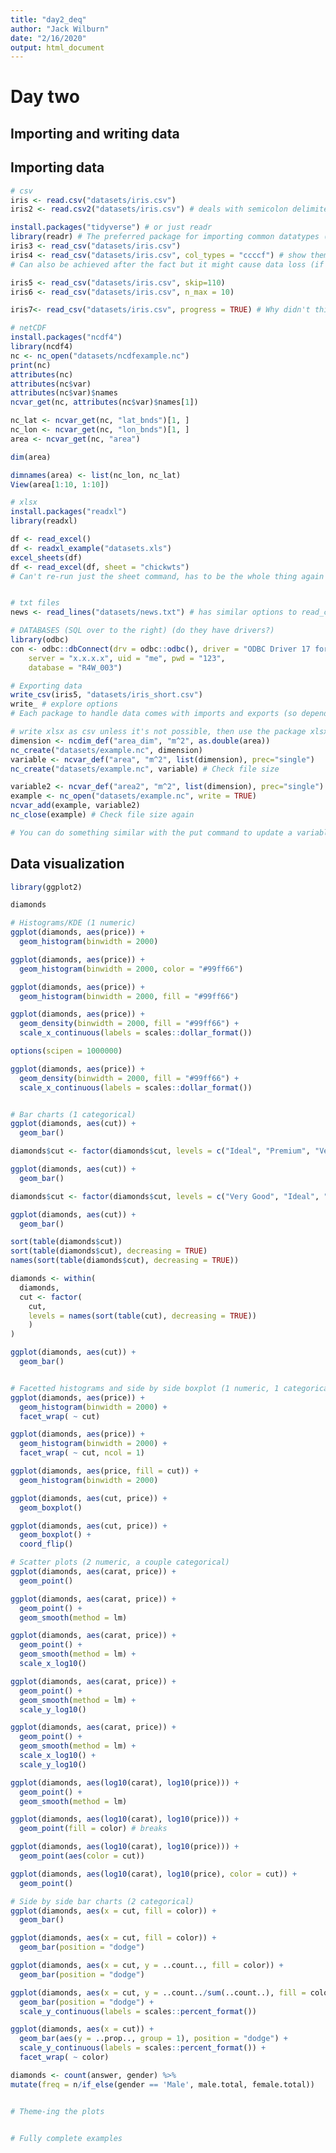 ```yaml
---
title: "day2_deq"
author: "Jack Wilburn"
date: "2/16/2020"
output: html_document
---
```


# Day two

## Importing and writing data

## Importing data

``` r
# csv
iris <- read.csv("datasets/iris.csv")
iris2 <- read.csv2("datasets/iris.csv") # deals with semicolon delimiters

install.packages("tidyverse") # or just readr
library(readr) # The preferred package for importing common datatypes (csv, text, log, table, RDS, etc.)
iris3 <- read_csv("datasets/iris.csv")
iris4 <- read_csv("datasets/iris.csv", col_types = "ccccf") # show them and ask them what this means, gentle push to help files
# Can also be achieved after the fact but it might cause data loss (if it assumes a logical and it's character for example)

iris5 <- read_csv("datasets/iris.csv", skip=110)
iris6 <- read_csv("datasets/iris.csv", n_max = 10)

iris7<- read_csv("datasets/iris.csv", progress = TRUE) # Why didn't this work? Have them read the documentation

# netCDF
install.packages("ncdf4")
library(ncdf4)
nc <- nc_open("datasets/ncdfexample.nc")
print(nc)
attributes(nc)
attributes(nc$var)
attributes(nc$var)$names
ncvar_get(nc, attributes(nc$var)$names[1])

nc_lat <- ncvar_get(nc, "lat_bnds")[1, ]
nc_lon <- ncvar_get(nc, "lon_bnds")[1, ]
area <- ncvar_get(nc, "area")

dim(area)

dimnames(area) <- list(nc_lon, nc_lat)
View(area[1:10, 1:10])

# xlsx
install.packages("readxl")
library(readxl)

df <- read_excel()
df <- readxl_example("datasets.xls")
excel_sheets(df)
df <- read_excel(df, sheet = "chickwts")
# Can't re-run just the sheet command, has to be the whole thing again 


# txt files
news <- read_lines("datasets/news.txt") # has similar options to read_csv since it's pretty much doing the same thing

# DATABASES (SQL over to the right) (do they have drivers?)
library(odbc)
con <- odbc::dbConnect(drv = odbc::odbc(), driver = "ODBC Driver 17 for SQL Server", 
    server = "x.x.x.x", uid = "me", pwd = "123", 
    database = "R4W_003")

# Exporting data
write_csv(iris5, "datasets/iris_short.csv")
write_ # explore options
# Each package to handle data comes with imports and exports (so depends on file type, etc)

# write xlsx as csv unless it's not possible, then use the package xlsx
dimension <- ncdim_def("area_dim", "m^2", as.double(area))
nc_create("datasets/example.nc", dimension)
variable <- ncvar_def("area", "m^2", list(dimension), prec="single")
nc_create("datasets/example.nc", variable) # Check file size

variable2 <- ncvar_def("area2", "m^2", list(dimension), prec="single")
example <- nc_open("datasets/example.nc", write = TRUE)
ncvar_add(example, variable2)
nc_close(example) # Check file size again

# You can do something similar with the put command to update a variable instead of just creating it
```


## Data visualization


```r
library(ggplot2)

diamonds

# Histograms/KDE (1 numeric)
ggplot(diamonds, aes(price)) +
  geom_histogram(binwidth = 2000) 

ggplot(diamonds, aes(price)) +
  geom_histogram(binwidth = 2000, color = "#99ff66") 

ggplot(diamonds, aes(price)) +
  geom_histogram(binwidth = 2000, fill = "#99ff66")

ggplot(diamonds, aes(price)) +
  geom_density(binwidth = 2000, fill = "#99ff66") + 
  scale_x_continuous(labels = scales::dollar_format())

options(scipen = 1000000)

ggplot(diamonds, aes(price)) +
  geom_density(binwidth = 2000, fill = "#99ff66") + 
  scale_x_continuous(labels = scales::dollar_format())


# Bar charts (1 categorical)
ggplot(diamonds, aes(cut)) +
  geom_bar()

diamonds$cut <- factor(diamonds$cut, levels = c("Ideal", "Premium", "Very Good", "Good", "Fair"))

ggplot(diamonds, aes(cut)) +
  geom_bar()

diamonds$cut <- factor(diamonds$cut, levels = c("Very Good", "Ideal", "Fair", "Premium",  "Good"))

ggplot(diamonds, aes(cut)) +
  geom_bar()

sort(table(diamonds$cut))
sort(table(diamonds$cut), decreasing = TRUE)
names(sort(table(diamonds$cut), decreasing = TRUE))

diamonds <- within(
  diamonds, 
  cut <- factor(
    cut, 
    levels = names(sort(table(cut), decreasing = TRUE))
    )
)

ggplot(diamonds, aes(cut)) +
  geom_bar()


# Facetted histograms and side by side boxplot (1 numeric, 1 categorical)
ggplot(diamonds, aes(price)) +
  geom_histogram(binwidth = 2000) + 
  facet_wrap( ~ cut)

ggplot(diamonds, aes(price)) +
  geom_histogram(binwidth = 2000) + 
  facet_wrap( ~ cut, ncol = 1)

ggplot(diamonds, aes(price, fill = cut)) +
  geom_histogram(binwidth = 2000)

ggplot(diamonds, aes(cut, price)) +
  geom_boxplot()

ggplot(diamonds, aes(cut, price)) +
  geom_boxplot() + 
  coord_flip()

# Scatter plots (2 numeric, a couple categorical)
ggplot(diamonds, aes(carat, price)) +
  geom_point() 

ggplot(diamonds, aes(carat, price)) +
  geom_point() +
  geom_smooth(method = lm)

ggplot(diamonds, aes(carat, price)) +
  geom_point() +
  geom_smooth(method = lm) +
  scale_x_log10()

ggplot(diamonds, aes(carat, price)) +
  geom_point() +
  geom_smooth(method = lm) +
  scale_y_log10()

ggplot(diamonds, aes(carat, price)) +
  geom_point() +
  geom_smooth(method = lm) +
  scale_x_log10() +
  scale_y_log10()

ggplot(diamonds, aes(log10(carat), log10(price))) +
  geom_point() +
  geom_smooth(method = lm)

ggplot(diamonds, aes(log10(carat), log10(price))) +
  geom_point(fill = color) # breaks

ggplot(diamonds, aes(log10(carat), log10(price))) +
  geom_point(aes(color = cut))

ggplot(diamonds, aes(log10(carat), log10(price), color = cut)) +
  geom_point()

# Side by side bar charts (2 categorical)
ggplot(diamonds, aes(x = cut, fill = color)) + 
  geom_bar()

ggplot(diamonds, aes(x = cut, fill = color)) + 
  geom_bar(position = "dodge")

ggplot(diamonds, aes(x = cut, y = ..count.., fill = color)) + 
  geom_bar(position = "dodge")

ggplot(diamonds, aes(x = cut, y = ..count../sum(..count..), fill = color)) + 
  geom_bar(position = "dodge") + 
  scale_y_continuous(labels = scales::percent_format())

ggplot(diamonds, aes(x = cut)) + 
  geom_bar(aes(y = ..prop.., group = 1), position = "dodge") + 
  scale_y_continuous(labels = scales::percent_format()) + 
  facet_wrap( ~ color)

diamonds <- count(answer, gender) %>% 
mutate(freq = n/if_else(gender == 'Male', male.total, female.total))


# Theme-ing the plots


# Fully complete examples

```










